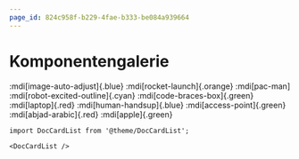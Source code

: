 ```yaml
---
page_id: 824c958f-b229-4fae-b333-be084a939664
---
```


# Komponentengalerie

:mdi[image-auto-adjust]{.blue} :mdi[rocket-launch]{.orange} :mdi[pac-man] :mdi[robot-excited-outline]{.cyan} :mdi[code-braces-box]{.green} :mdi[laptop]{.red} :mdi[human-handsup]{.blue} :mdi[access-point]{.green} :mdi[abjad-arabic]{.red} :mdi[apple]{.green}&#x20;

```mdx-code-block
import DocCardList from '@theme/DocCardList';

<DocCardList />
```
